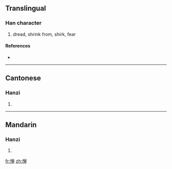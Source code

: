 {{also|憚}}
==Translingual==

===Han character===
{{Han char|rn=61|rad=心|as=08|sn=11|four=|canj=心金田十 (PCWJ)}}

# dread, shrink from, shirk, fear

====References====
* {{Han ref|kx=0392.181|hdz=42318.140|uh=60EE|ud=24814}}

----

==Cantonese==

===Hanzi===
{{yue-hanzi|jyut=|y=daan6|tra=憚}}

# {{defn|Cantonese}}

----

==Mandarin==

===Hanzi===
{{cmn-hanzi|tra=憚|pin=[[dàn]] ([[dan4]])|wg=tan<sup>4</sup>}}

# {{defn|Mandarin}}

[[fr:惮]]
[[zh:惮]]